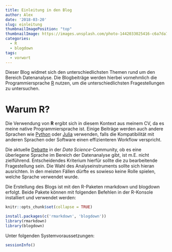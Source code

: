 ```yaml
---
title: Einleitung in den Blog
author: Alex
date: '2018-03-20'
slug: einleitung
thumbnailImagePosition: "top"
thumbnailImage: https://images.unsplash.com/photo-1442033025416-c6a7da752d71?ixlib=rb-0.3.5&ixid=eyJhcHBfaWQiOjEyMDd9&s=cef630c526147d4b9ec3bfa747c632a9&auto=format&fit=crop&w=1359&q=80
categories:
  - R
  - blogdown
tags:
  - vorwort
---
```


Dieser Blog widmet sich den unterschiedlichsten Themen rund um
den Bereich Datenanalyse. 
Die Blogbeiträge werden hierbei vornehmlich
die Programmiersprache [R](https://www.r-project.org/) nutzen,
um die unterschiedlichsten Fragestellungen
zu untersuchen. 
<!--more-->


# Warum R?

Die Verwendung von **R** ergibt sich in diesem Kontext
aus meinem CV, da es meine native Programmiersprache ist.
Einige Beiträge werden auch andere Sprachen wie [Python](https://pandas.pydata.org/) oder [Julia](https://julialang.org/) verwenden, falls die Kompatibilität mit anderen Sprachen oder Software
einen effizienteren Workflow verspricht.


Die aktuelle [Debatte](https://www.r-bloggers.com/r-or-python-python-or-r-the-ongoing-debate/) in der *Data Science*-Community, ob es eine überlegene
Sprache im Bereich der Datenanalyse gibt, ist m.E. nicht zielführend.
Entscheidendes Kriterium hierfür sollte die zu bearbeitende Fragestellung sein.
Die Wahl des Analyseinstruments sollte sich hieran ausrichten. In den meisten Fällen dürfte es sowieso keine Rolle spielen, welche Sprache verwendet wurde.

Die Erstellung des Blogs ist mit den R-Paketen rmarkdown und
blogdown erfolgt. Beide Pakete können mit folgenden Befehlen in der
R-Konsole installiert und verwendet werden:


```r
knitr::opts_chunk$set(collapse = TRUE)
```


```r
install.packages(c('rmarkdown', 'blogdown'))
library(rmarkdown)
library(blogdown)
```

Unter folgenden Systemvoraussetzungen:
```r
sessionInfo()
```
